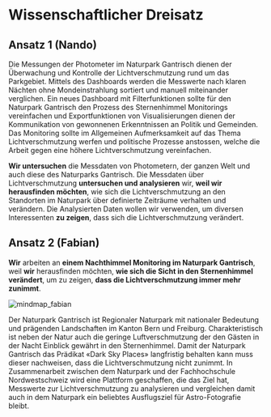 # Wissenschaftlicher Dreisatz

## Ansatz 1 (Nando)

Die Messungen der Photometer im Naturpark Gantrisch dienen der Überwachung und Kontrolle der Lichtverschmutzung rund um das Parkgebiet. Mittels des Dashboards werden die Messwerte nach klaren Nächten ohne Mondeinstrahlung sortiert und manuell miteinander verglichen. Ein neues Dashboard mit Filterfunktionen sollte für den Naturpark Gantrisch den Prozess des Sternenhimmel Monitorings vereinfachen und Exportfunktionen von Visualisierungen dienen der Kommunikation von gewonnenen Erkenntnissen an Politik und Gemeinden. Das Monitoring sollte im Allgemeinen Aufmerksamkeit auf das Thema Lichtverschmutzung werfen und politische Prozesse anstossen, welche die Arbeit gegen eine höhere Lichtverschmutzung vereinfachen.

**Wir untersuchen** die Messdaten von Photometern, der ganzen Welt und auch diese des Naturparks Gantrisch. Die Messdaten über Lichtverschmutzung **untersuchen und analysieren** wir, **weil wir herausfinden möchten**, wie sich die Lichtverschmutzung an den Standorten im Naturpark über definierte Zeiträume verhalten und verändern. Die Analysierten Daten wollen wir verwenden, um diversen Interessenten **zu zeigen**, dass sich die Lichtverschmutzung verändert.

## Ansatz 2 (Fabian)

**Wir** arbeiten an **einem Nachthimmel Monitoring im Naturpark Gantrisch**, weil **wir** herausfinden möchten, **wie sich die Sicht in den Sternenhimmel verändert**, um zu zeigen, **dass die Lichtverschmutzung immer mehr zunimmt**.

![mindmap_fabian](/concept/mindmap_fabian.png)

Der Naturpark Gantrisch ist Regionaler Naturpark mit nationaler Bedeutung und prägenden Landschaften im Kanton Bern und Freiburg. Charakteristisch ist neben der Natur auch die geringe Luftverschmutzung der den Gästen in der Nacht Einblick gewährt in den Sternenhimmel. Damit der Naturpark Gantrisch das Prädikat «Dark Sky Places» langfristig behalten kann muss dieser nachweisen, dass die Lichtverschmutzung nicht zunimmt. In Zusammenarbeit zwischen dem Naturpark und der Fachhochschule Nordwestschweiz wird eine Plattform geschaffen, die das Ziel hat, Messwerte zur Lichtverschmutzung zu analysieren und vergleichen damit auch in dem Naturpark ein beliebtes Ausflugsziel für Astro-Fotografie bleibt.

